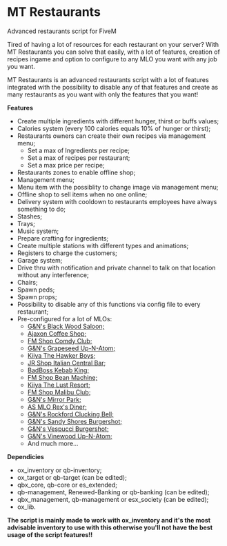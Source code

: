 # MT Restaurants
Advanced restaurants script for FiveM

Tired of having a lot of resources for each restaurant on your server?
With MT Restaurants you can solve that easily, with a lot of features, creation of recipes ingame and option to configure to any MLO you want with any job you want.

MT Restaurants is an advanced restaurants script with a lot of features integrated with the possibility to disable any of that features and create as many restaurants as you want with only the features that you want!

**Features**
- Create multiple ingredients with different hunger, thirst or buffs values;
- Calories system (every 100 calories equals 10% of hunger or thirst);
- Restaurants owners can create their own recipes via management menu;
  - Set a max of Ingredients per recipe;
  - Set a max of recipes per restaurant;
  - Set a max price per recipe;
- Restaurants zones to enable offline shop;
- Management menu;
- Menu item with the possiblity to change image via management menu;
- Offline shop to sell items when no one online;
- Delivery system with cooldown to restaurants employees have always something to do;
- Stashes;
- Trays;
- Music system;
- Prepare crafting for ingredients;
- Create multiple stations with different types and animations;
- Registers to charge the customers;
- Garage system;
- Drive thru with notification and private channel to talk on that location without any interference;
- Chairs;
- Spawn peds;
- Spawn props;
- Possibility to disable any of this functions via config file to every restaurant;
- Pre-configured for a lot of MLOs:
  - [G&N's Black Wood Saloon;](https://fivem.gnstud.io/package/5029845)
  - [Ajaxon Coffee Shop;](https://ajaxon.tebex.io/package/6006348)
  - [FM Shop Comdy Club;](https://store.fm-shop.it/category/2175260)
  - [G&N's Grapeseed Up-N-Atom;](https://fivem.gnstud.io/package/6128760)
  - [Kiiya The Hawker Boys;](https://kiiya.tebex.io/package/5251517)
  - [JR Shop Italian Central Bar;](https://jrshop.tebex.io/)
  - [BadBoss Kebab King;](https://badboss-mapping.tebex.io/package/5862781)
  - [FM Shop Bean Machine;](https://store.fm-shop.it/category/2175260)
  - [Kiiya The Lust Resort;](https://kiiya.tebex.io/package/5680100)
  - [FM Shop Malibu Club;](https://store.fm-shop.it/category/2175260)
  - [G&N's Mirror Park;](https://fivem.gnstud.io/package/5414040)
  - [AS MLO Rex's Diner;](https://as-mlo.tebex.io/package/5885870)
  - [G&N's Rockford Clucking Bell;](https://fivem.gnstud.io/package/5354683)
  - [G&N's Sandy Shores Burgershot;](https://fivem.gnstud.io/package/5414041)
  - [G&N's Vespucci Burgershot;](https://fivem.gnstud.io/package/4841796)
  - [G&N's Vinewood Up-N-Atom;](https://fivem.gnstud.io/package/5131483)
  - And much more...

**Dependicies**
- ox_inventory or qb-inventory;
- ox_target or qb-target (can be edited);
- qbx_core, qb-core or es_extended;
- qb-management, Renewed-Banking or qb-banking (can be edited);
- qbx_management, qb-management or esx_society (can be edited);
- ox_lib.

**The script is mainly made to work with ox_inventory and it's the most advisable inventory to use with this otherwise you'll not have the best usage of the script features!!**